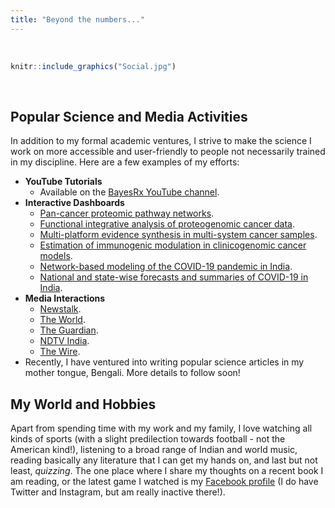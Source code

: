 ```yaml
---
title: "Beyond the numbers..."
---
```


<br>

```r
knitr::include_graphics("Social.jpg")
```

<br>

## Popular Science and Media Activities

In addition to my formal academic ventures, I strive to make the science I work on more accessible and user-friendly to people not necessarily trained in my discipline. Here are a few examples of my efforts:

- **YouTube Tutorials**
  - Available on the [BayesRx YouTube channel](https://www.youtube.com/channel/UCiw6hgV17lpZUhCLGcwgkKg/videos).

- **Interactive Dashboards**
  - [Pan-cancer proteomic pathway networks](https://bayesrx.shinyapps.io/TransPRECISE/).
  - [Functional integrative analysis of proteogenomic cancer data](https://bayesrx.shinyapps.io/fiBAG/).
  - [Multi-platform evidence synthesis in multi-system cancer samples](https://bayesrx.shinyapps.io/BaySyn/).
  - [Estimation of immunogenic modulation in clinicogenomic cancer models](https://bayesrx.shinyapps.io/GPVIBES/).
  - [Network-based modeling of the COVID-19 pandemic in India](https://bayesrx.shinyapps.io/COV-N/).
  - [National and state-wise forecasts and summaries of COVID-19 in India](https://umich-biostatistics.shinyapps.io/covid19/).

- **Media Interactions**
  - [Newstalk](https://www.newstalk.com/podcasts/highlights-from-moncrieff/1-3-billion-lockdown-india).
  - [The World](https://www.pri.org/stories/2020-03-25/without-support-indias-poorest-people-lockdown-risks-failure).
  - [The Guardian](https://www.theguardian.com/world/2020/mar/24/indias-13bn-population-locked-down-to-beat-coronavirus).
  - [NDTV India](https://drive.google.com/file/d/1Xt4LjmNJsXsUVTTXop6AgQWwjFKxcvcS/view?usp=sharing).
  - [The Wire](https://thewire.in/health/covid-19-india-national-data-state).

- Recently, I have ventured into writing popular science articles in my mother tongue, Bengali. More details to follow soon!

## My World and Hobbies

Apart from spending time with my work and my family, I love watching all kinds of sports (with a slight predilection towards football - not the American kind!), listening to a broad range of Indian and world music, reading basically any literature that I can get my hands on, and last but not least, *quizzing*. The one place where I share my thoughts on a recent book I am reading, or the latest game I watched is my [Facebook profile](https://www.facebook.com/rupam.bhattacharyya1995/) (I do have Twitter and Instagram, but am really inactive there!).